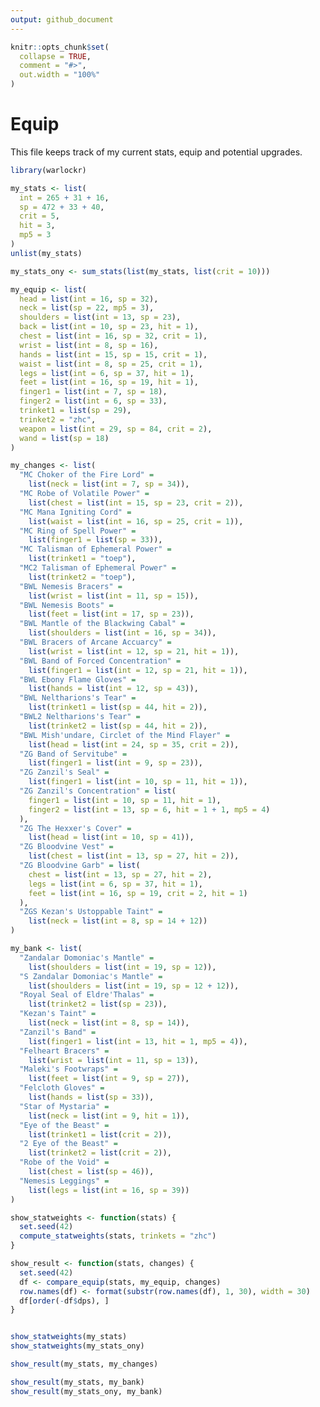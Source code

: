 ```yaml
---
output: github_document
---
```


```r
knitr::opts_chunk$set(
  collapse = TRUE,
  comment = "#>",
  out.width = "100%"
)
```

# Equip

This file keeps track of my current stats, equip and potential upgrades.

```r
library(warlockr)

my_stats <- list(
  int = 265 + 31 + 16,
  sp = 472 + 33 + 40,
  crit = 5,
  hit = 3,
  mp5 = 3
)
unlist(my_stats)

my_stats_ony <- sum_stats(list(my_stats, list(crit = 10)))

my_equip <- list(
  head = list(int = 16, sp = 32),
  neck = list(sp = 22, mp5 = 3),
  shoulders = list(int = 13, sp = 23),
  back = list(int = 10, sp = 23, hit = 1),
  chest = list(int = 16, sp = 32, crit = 1),
  wrist = list(int = 8, sp = 16),
  hands = list(int = 15, sp = 15, crit = 1),
  waist = list(int = 8, sp = 25, crit = 1),
  legs = list(int = 6, sp = 37, hit = 1),
  feet = list(int = 16, sp = 19, hit = 1),
  finger1 = list(int = 7, sp = 18),
  finger2 = list(int = 6, sp = 33),
  trinket1 = list(sp = 29),
  trinket2 = "zhc",
  weapon = list(int = 29, sp = 84, crit = 2),
  wand = list(sp = 18)
)

my_changes <- list(
  "MC Choker of the Fire Lord" =
    list(neck = list(int = 7, sp = 34)),
  "MC Robe of Volatile Power" =
    list(chest = list(int = 15, sp = 23, crit = 2)),
  "MC Mana Igniting Cord" =
    list(waist = list(int = 16, sp = 25, crit = 1)),
  "MC Ring of Spell Power" =
    list(finger1 = list(sp = 33)),
  "MC Talisman of Ephemeral Power" =
    list(trinket1 = "toep"),
  "MC2 Talisman of Ephemeral Power" =
    list(trinket2 = "toep"),
  "BWL Nemesis Bracers" =
    list(wrist = list(int = 11, sp = 15)),
  "BWL Nemesis Boots" =
    list(feet = list(int = 17, sp = 23)),
  "BWL Mantle of the Blackwing Cabal" =
    list(shoulders = list(int = 16, sp = 34)),
  "BWL Bracers of Arcane Accuarcy" =
    list(wrist = list(int = 12, sp = 21, hit = 1)),
  "BWL Band of Forced Concentration" =
    list(finger1 = list(int = 12, sp = 21, hit = 1)),
  "BWL Ebony Flame Gloves" =
    list(hands = list(int = 12, sp = 43)),
  "BWL Neltharions's Tear" =
    list(trinket1 = list(sp = 44, hit = 2)),
  "BWL2 Neltharions's Tear" =
    list(trinket2 = list(sp = 44, hit = 2)),
  "BWL Mish'undare, Circlet of the Mind Flayer" =
    list(head = list(int = 24, sp = 35, crit = 2)),
  "ZG Band of Servitube" =
    list(finger1 = list(int = 9, sp = 23)),
  "ZG Zanzil's Seal" =
    list(finger1 = list(int = 10, sp = 11, hit = 1)),
  "ZG Zanzil's Concentration" = list(
    finger1 = list(int = 10, sp = 11, hit = 1),
    finger2 = list(int = 13, sp = 6, hit = 1 + 1, mp5 = 4)
  ),
  "ZG The Hexxer's Cover" =
    list(head = list(int = 10, sp = 41)),
  "ZG Bloodvine Vest" =
    list(chest = list(int = 13, sp = 27, hit = 2)),
  "ZG Bloodvine Garb" = list(
    chest = list(int = 13, sp = 27, hit = 2),
    legs = list(int = 6, sp = 37, hit = 1),
    feet = list(int = 16, sp = 19, crit = 2, hit = 1)
  ),
  "ZGS Kezan's Ustoppable Taint" =
    list(neck = list(int = 8, sp = 14 + 12))
)

my_bank <- list(
  "Zandalar Domoniac's Mantle" =
    list(shoulders = list(int = 19, sp = 12)),
  "S Zandalar Domoniac's Mantle" =
    list(shoulders = list(int = 19, sp = 12 + 12)),
  "Royal Seal of Eldre'Thalas" =
    list(trinket2 = list(sp = 23)),
  "Kezan's Taint" =
    list(neck = list(int = 8, sp = 14)),
  "Zanzil's Band" =
    list(finger1 = list(int = 13, hit = 1, mp5 = 4)),
  "Felheart Bracers" =
    list(wrist = list(int = 11, sp = 13)),
  "Maleki's Footwraps" =
    list(feet = list(int = 9, sp = 27)),
  "Felcloth Gloves" =
    list(hands = list(sp = 33)),
  "Star of Mystaria" =
    list(neck = list(int = 9, hit = 1)),
  "Eye of the Beast" =
    list(trinket1 = list(crit = 2)),
  "2 Eye of the Beast" =
    list(trinket2 = list(crit = 2)),
  "Robe of the Void" =
    list(chest = list(sp = 46)),
  "Nemesis Leggings" =
    list(legs = list(int = 16, sp = 39))
)

show_statweights <- function(stats) {
  set.seed(42)
  compute_statweights(stats, trinkets = "zhc")
}

show_result <- function(stats, changes) {
  set.seed(42)
  df <- compare_equip(stats, my_equip, changes)
  row.names(df) <- format(substr(row.names(df), 1, 30), width = 30)
  df[order(-df$dps), ]
}


show_statweights(my_stats)
show_statweights(my_stats_ony)

show_result(my_stats, my_changes)

show_result(my_stats, my_bank)
show_result(my_stats_ony, my_bank)
```
